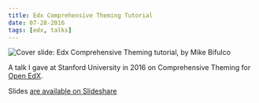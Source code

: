 ```yaml
---
title: Edx Comprehensive Theming Tutorial
date: 07-28-2016
tags: [edx, talks]
---
```


<Image
  publicId="external-references/edx-comprehensive-theming/cover"
  alt="Cover slide: Edx Comprehensive Theming tutorial, by Mike Bifulco"
/>

A talk I gave at Stanford University in 2016 on Comprehensive Theming for [Open EdX](https://open.edx.org).

Slides [are available on Slideshare](https://www.slideshare.net/mbifulco1/edx-comprehensive-tutorial)
